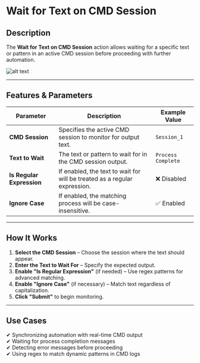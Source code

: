 # **Wait for Text on CMD Session**

## Description

The **Wait for Text on CMD Session** action allows waiting for a specific text or pattern in an active CMD session before proceeding with further automation.

![alt text](../assets/cmd-session/wait-for-text-on-cmd-session-1.png)

---

## **Features & Parameters**

| Parameter | Description | Example Value |
|-----------|------------|---------------|
| **CMD Session** | Specifies the active CMD session to monitor for output text. | `Session_1` |
| **Text to Wait** | The text or pattern to wait for in the CMD session output. | `Process Complete` |
| **Is Regular Expression** | If enabled, the text to wait for will be treated as a regular expression. | ❌ Disabled |
| **Ignore Case** | If enabled, the matching process will be case-insensitive. | ✅ Enabled |

---

## **How It Works**

1. **Select the CMD Session** – Choose the session where the text should appear.
2. **Enter the Text to Wait For** – Specify the expected output.
3. **Enable "Is Regular Expression"** (if needed) – Use regex patterns for advanced matching.
4. **Enable "Ignore Case"** (if necessary) – Match text regardless of capitalization.
5. **Click "Submit"** to begin monitoring.

---

## **Use Cases**

✔ Synchronizing automation with real-time CMD output  
✔ Waiting for process completion messages  
✔ Detecting error messages before proceeding  
✔ Using regex to match dynamic patterns in CMD logs  